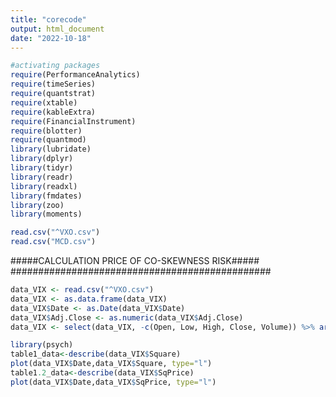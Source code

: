 ```yaml
---
title: "corecode"
output: html_document
date: "2022-10-18"
---
```

```r
#activating packages
require(PerformanceAnalytics)
require(timeSeries)
require(quantstrat)
require(xtable)
require(kableExtra)
require(FinancialInstrument)
require(blotter)
require(quantmod)
library(lubridate)
library(dplyr)
library(tidyr)
library(readr)
library(readxl)
library(fmdates)
library(zoo)
library(moments)
```

```r
read.csv("^VXO.csv")
read.csv("MCD.csv")
```
###############################################
#####CALCULATION PRICE OF CO-SKEWNESS RISK#####
###############################################

```r
data_VIX <- read.csv("^VXO.csv")
data_VIX <- as.data.frame(data_VIX) 
data_VIX$Date <- as.Date(data_VIX$Date) 
data_VIX$Adj.Close <- as.numeric(data_VIX$Adj.Close)
data_VIX <- select(data_VIX, -c(Open, Low, High, Close, Volume)) %>% arrange(Date) %>% filter(Date < "2012-12-31") %>% mutate(Indexed=Adj.Close/100) %>% mutate(Square=Indexed^2) %>% mutate(SqPrice=Adj.Close^2)

```

```r
library(psych)
table1_data<-describe(data_VIX$Square)
plot(data_VIX$Date,data_VIX$Square, type="l")
table1.2_data<-describe(data_VIX$SqPrice)
plot(data_VIX$Date,data_VIX$SqPrice, type="l")
```
















